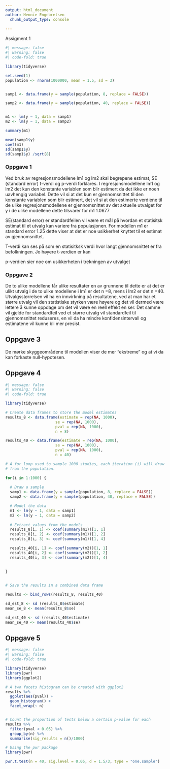 ```yaml
---
output: html_document
author: Hennie Engebretsen
  chunk_output_type: console
  
---
```


Assigment 1

```r
#| message: false
#| warning: false
#| code-fold: true

library(tidyverse)

set.seed(1)
population <- rnorm(1000000, mean = 1.5, sd = 3)


samp1 <- data.frame(y = sample(population, 8, replace = FALSE))

samp2 <- data.frame(y = sample(population, 40, replace = FALSE))


m1 <- lm(y ~ 1, data = samp1)
m2 <- lm(y ~ 1, data = samp2)

summary(m1)

mean(samp1$y)
coef(m1)
sd(samp1$y)
sd(samp1$y) /sqrt(8)

```

### Oppgave 1

Ved bruk av regresjonsmodellene lm1 og lm2 skal begrepene estimat, SE (standard error) t-verdi og p-verdi forklares. I regresjonsmodellene lm1 og lm2 det kun den konstante variablen som blir estimert da det ikke er noen uavhengig variabel. Dette vil si at det kun er gjennomsnittet til den konstante variablen som blir estimert, det vil si at den estimerte verdiene til de ulike regresjonsmodellene er gjennomsnittet av det aktuelle utvalget for y i de ulike modellene dette tilsvarer for m1 1.0677

SE(standard error) er standardfeilen vil være et mål på hvordan et statisitsk estimat til et utvalg kan variere fra populasjonen. For modellen m1 er standard error 1.25 dette viser at det er noe usikkerhet knyttet til et estimat av gjennomsnittet.

T-verdi kan ses på som en statisitksk verdi hvor langt gjennomsnittet er fra befolkningen. Jo høyere t-verdien er kan

p-verdien sier noe om usikkerheten i trekningen av utvalget

### Oppgave 2

De to ulike modellene får ulike resultater en av grunnene til dette er at det er ulikt utvalg i de to ulike modellene i lm1 er det n =8, mens i lm2 er det n =40. Utvalgsstørrelsen vil ha en innvirkning på resultatene, ved at man har et større utvalg vil den statistiske styrken være høyere og det vil dermed være lettere å kunne oppdage om det vil være en reell effekt en ser. Det samme vil gjelde for standardfeil ved et større utvalg vil standardfeil til gjennomsnittet reduseres, en vil da ha mindre konfidensintervall og estimatene vil kunne bli mer presist. 


## Oppgave 3

De mørke skyggeområdene til modellen viser de mer "ekstreme" og at vi da kan forkaste null-hypotesen.


## Oppgave 4

```r
#| message: false
#| warning: false
#| code-fold: true

library(tidyverse)

# Create data frames to store the model estimates
results_8 <- data.frame(estimate = rep(NA, 1000), 
                      se = rep(NA, 1000), 
                      pval = rep(NA, 1000), 
                      n = 8)  

results_40 <- data.frame(estimate = rep(NA, 1000), 
                      se = rep(NA, 1000), 
                      pval = rep(NA, 1000), 
                      n = 40)

# A for loop used to sample 1000 studies, each iteration (i) will draw a new sample
# from the population. 

for(i in 1:1000) {
  
  # Draw a sample 
  samp1 <- data.frame(y = sample(population, 8, replace = FALSE))
  samp2 <- data.frame(y = sample(population, 40, replace = FALSE))

  # Model the data
  m1 <- lm(y ~ 1, data = samp1)
  m2 <- lm(y ~ 1, data = samp2)
  
  # Extract values from the models
  results_8[i, 1] <- coef(summary(m1))[1, 1]
  results_8[i, 2] <- coef(summary(m1))[1, 2]
  results_8[i, 3] <- coef(summary(m1))[1, 4]

  results_40[i, 1] <- coef(summary(m2))[1, 1]
  results_40[i, 2] <- coef(summary(m2))[1, 2]
  results_40[i, 3] <- coef(summary(m2))[1, 4]
  
  
}


# Save the results in a combined data frame

results <- bind_rows(results_8, results_40)


```


```r
sd_est_8 <- sd (results_8$estimate)
mean_se_8 <- mean(results_8$se)

sd_est_40 <- sd (results_40$estimate)
mean_se_40 <- mean(results_40$se)

```


## Oppgave 5 
```r
#| message: false
#| warning: false
#| code-fold: true

library(tidyverse)
library(pwr)
library(ggplot2)

# A two facets histogram can be created with ggplot2
results %>%
  ggplot(aes(pval)) + 
  geom_histogram() +
  facet_wrap(~ n)


# Count the proportion of tests below a certain p-value for each 
results %>%
  filter(pval < 0.05) %>%
  group_by(n) %>%
  summarise(sig_results = n()/1000)

# Using the pwr package
library(pwr)

pwr.t.test(n = 40, sig.level = 0.05, d = 1.5/3, type = "one.sample")

```










